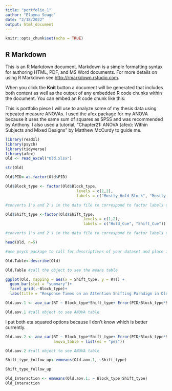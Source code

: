 ```yaml
---
title: "portfolio_1"
author: "Elayna Seago"
date: "2/18/2022"
output: html_document
---
```


```r
knitr::opts_chunk$set(echo = TRUE)
```

## R Markdown

This is an R Markdown document. Markdown is a simple formatting syntax for authoring HTML, PDF, and MS Word documents. For more details on using R Markdown see <http://rmarkdown.rstudio.com>.

When you click the **Knit** button a document will be generated that includes both content as well as the output of any embedded R code chunks within the document. You can embed an R code chunk like this:

This is portfolio piece I will use to analyze some of my thesis data using repeated measure ANOVAs. I used the afex package for my ANOVA because it uses the same sum of squares as SPSS and was recommended by Anthony. I also used a tutorial, "Chapter21: ANOVA (afex): Within Subjects and Mixed Designs" by Matthew McCurdy to guide me.

```r
library(readxl)
library(psych)
library(tidyverse)
library(afex)
Old <- read_excel("Old.xlsx")

str(Old)
```


```r
Old$PID<-as.factor(Old$PID)

```

```r
Old$Block_type <- factor(Old$Block_type,
                               levels = c(1,2),
                               labels = c("Mostly_Hold_Block", "Mostly_Shift_Block")) 

#converts 1's and 2's in the data file to correspond to factor labels of the block type variable of study method.

Old$Shift_type <-factor(Old$Shift_type,
                                  levels = c(1,2),
                                  labels = c("Hold_Cue", "Shift_Cue")) 

#converts 1's and 2's in the data file to correspond to factor labels of the cue type variable of time.
```

```r
head(Old, n=5)
```

```r
#use psych package to call for descriptives of your dataset and place into an object.

Old.Table<-describe(Old)

Old.Table #call the object to see the means table
```


```r

ggplot(Old, mapping = aes(x = Shift_type, y = RT)) +
  geom_bar(stat = "summary")+
  facet_grid(.~Block_type)+
  labs(title = "Response Times on an Attention Shifting Paradigm in Older Adults")

```

```r


Old.aov.1 <- aov_car(RT ~ Block_type*Shift_type+ Error(PID/Block_type*Shift_type), data=Old)

Old.aov.1 #call object to see ANOVA table


```
I put both eta squared options because I don't know which is better currently.
```r

Old.aov.2 <- aov_car(RT ~ Block_type*Shift_type+ Error(PID/Block_type*Shift_type), data=Old,
                     anova_table = list(es = "pes"))

Old.aov.2 #call object to see ANOVA table
```

```r
Shift_type_follow_up<-emmeans(Old.aov.1, ~Shift_type)

Shift_type_follow_up
```


```r
Old_Interaction <- emmeans(Old.aov.1, ~ Block_type|Shift_type)
Old_Interaction
```




